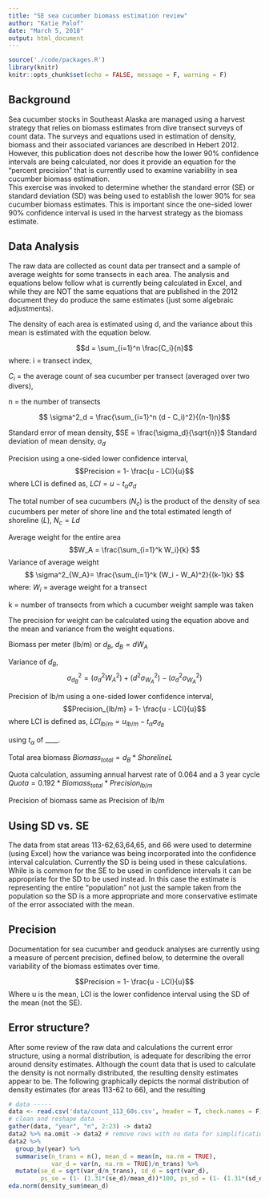 ```yaml
---
title: "SE sea cucumber biomass estimation review"
author: "Katie Palof"
date: "March 5, 2018"
output: html_document
---
```


```r
source('./code/packages.R')
library(knitr)
knitr::opts_chunk$set(echo = FALSE, message = F, warning = F)
```

## Background
Sea cucumber stocks in Southeast Alaska are managed using a harvest strategy that relies on biomass estimates from dive transect surveys of count data.  The surveys and equations used in estimation of density, biomass and their associated variances are described in Hebert 2012. However, this publication does not describe how the lower 90% confidence intervals are being calculated, nor does it provide an equation for the "percent precision" that is currently used to examine variability in sea cucumber biomass estimation.  
This exercise was invoked to determine whether the standard error (SE) or standard deviation (SD) was being used to establish the lower 90% for sea cucumber biomass estimates.  This is important since the one-sided lower 90% confidence interval is used in the harvest strategy as the biomass estimate.  

## Data Analysis
The raw data are collected as count data per transect and a sample of average weights for some transects in each area. The analysis and equations below follow what is currently being calculated in Excel, and while they are NOT the same equations that are published in the 2012 document they do produce the same estimates (just some algebraic adjustments).

The density of each area is estimated using d, and the variance about this mean is estimated with the equation below.

$$d = \sum_{i=1}^n \frac{C_i}{n}$$
where: 
i = transect index, 

$C_i$ = the average count of sea cucumber per transect (averaged over two divers), 

n = the number of transects

$$ \sigma^2_d = \frac{\sum_{i=1}^n (d - C_i)^2}{(n-1)n}$$

Standard error of mean density, $SE = \frac{\sigma_d}{\sqrt{n}}$
Standard deviation of mean density, $\sigma_d$

Precision using a one-sided lower confidence interval, $$Precision = 1- \frac{u - LCI}{u}$$
where LCI is defined as, $LCI =  u - t_\alpha\sigma_d$

The total number of sea cucumbers ($N_c$) is the product of the density of sea cucumbers per meter of shore line and the total estimated length of shoreline ($L$), $N_c = Ld$

Average weight for the entire area
$$W_A = \frac{\sum_{i=1}^k W_i}{k} $$
Variance of average weight
$$ \sigma^2_{W_A}= \frac{\sum_{i=1}^k (W_i - W_A)^2}{(k-1)k} $$
where:
$W_i$ = average weight for a transect

k = number of transects from which a cucumber weight sample was taken

The precision for weight can be calculated using the equation above and the mean and variance from the weight equations. 

Biomass per meter (lb/m) or $d_B$, $d_B = dW_A$

Variance of $d_B$, $$ \sigma^2_{d_B} =  (\sigma^2_d W_A^2) + (d^2 \sigma^2_{W_A}) - (\sigma^2_d \sigma^2_{W_A})$$

Precision of lb/m using a one-sided lower confidence interval, $$Precision_{lb/m} = 1- \frac{u - LCI}{u}$$
where LCI is defined as, $LCI_{lb/m} =  u_{lb/m} - t_\alpha\sigma_{d_B}$

using $t_\alpha$ of ____.

Total area biomass $Biomass_{total} = d_B*ShorelineL$

Quota calculation, assuming annual harvest rate of 0.064 and a 3 year cycle
$Quota = 0.192*Biomass_{total}*Precision_{lb/m}$


Precision of biomass same as Precision of lb/m 


## Using SD vs. SE
The data from stat areas 113-62,63,64,65, and 66 were used to determine (using Excel) how the variance was being incorporated into the confidence interval calculation.  Currently the SD is being used in these calculations. While is is common for the SE to be used in confidence intervals it can be appropriate for the SD to be used instead. In this case the estimate is representing the entire "population" not just the sample taken from the population so the SD is a more appropriate and more conservative estimate of the error associated with the mean.  

## Precision
Documentation for sea cucumber and geoduck analyses are currently using a measure of percent precision, defined below, to determine the overall variability of the biomass estimates over time. 

$$Precision = 1- \frac{u - LCI}{u}$$
Where u is the mean, LCI is the lower confidence interval using the SD of the mean (not the SE).

## Error structure?
After some review of the raw data and calculations the current error structure, using a normal distribution, is adequate for describing the error around density estimates. Although the count data that is used to calculate the density is not normally distributed, the resulting density estimates appear to be. The following graphically depicts the normal distribution of density estimates (for areas 113-62 to 66), and the resulting 


```r
# data -----
data <- read.csv('data/count_113_60s.csv', header = T, check.names = F) # added check.names = F to bring in year as column name without an X in front
# clean and reshape data ---
gather(data, "year", "n", 2:23) -> data2
data2 %>% na.omit -> data2 # remove rows with no data for simplification in analyses
data2 %>% 
  group_by(year) %>% 
  summarise(n_trans = n(), mean_d = mean(n, na.rm = TRUE), 
            var_d = var(n, na.rm = TRUE)/n_trans) %>% 
  mutate(se_d = sqrt(var_d/n_trans), sd_d = sqrt(var_d), 
         ps_se = (1- (1.31*(se_d)/mean_d))*100, ps_sd = (1- (1.31*(sd_d)/mean_d))*100 ) -> density_sum
eda.norm(density_sum$mean_d)


```
